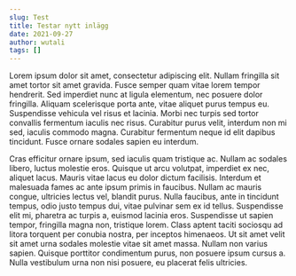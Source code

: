 ```yaml
---
slug: Test
title: Testar nytt inlägg
date: 2021-09-27
author: wutali
tags: []
---
```

<!--StartFragment-->

Lorem ipsum dolor sit amet, consectetur adipiscing elit. Nullam fringilla sit amet tortor sit amet gravida. Fusce semper quam vitae lorem tempor hendrerit. Sed imperdiet nunc at ligula elementum, nec posuere dolor fringilla. Aliquam scelerisque porta ante, vitae aliquet purus tempus eu. Suspendisse vehicula vel risus et lacinia. Morbi nec turpis sed tortor convallis fermentum iaculis nec risus. Curabitur purus velit, interdum non mi sed, iaculis commodo magna. Curabitur fermentum neque id elit dapibus tincidunt. Fusce ornare sodales sapien eu interdum.

Cras efficitur ornare ipsum, sed iaculis quam tristique ac. Nullam ac sodales libero, luctus molestie eros. Quisque ut arcu volutpat, imperdiet ex nec, aliquet lacus. Mauris vitae lacus eu dolor dictum facilisis. Interdum et malesuada fames ac ante ipsum primis in faucibus. Nullam ac mauris congue, ultricies lectus vel, blandit purus. Nulla faucibus, ante in tincidunt tempus, odio justo tempus dui, vitae pulvinar sem ex id tellus. Suspendisse elit mi, pharetra ac turpis a, euismod lacinia eros. Suspendisse ut sapien tempor, fringilla magna non, tristique lorem. Class aptent taciti sociosqu ad litora torquent per conubia nostra, per inceptos himenaeos. Ut sit amet velit sit amet urna sodales molestie vitae sit amet massa. Nullam non varius sapien. Quisque porttitor condimentum purus, non posuere ipsum cursus a. Nulla vestibulum urna non nisi posuere, eu placerat felis ultricies.

<!--EndFragment-->